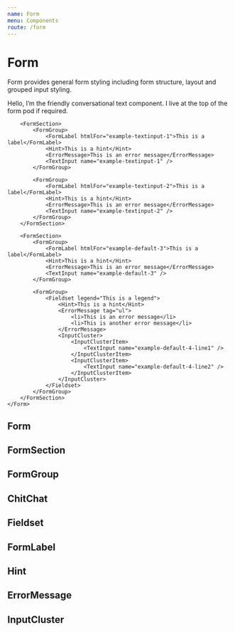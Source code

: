 ```yaml
---
name: Form
menu: Components
route: /form
---
```



# Form

Form provides general form styling including form structure, layout and grouped input styling.

<Playground>
	<Form>
		<FormSection>
			<ChitChat>
				Hello, I’m the friendly conversational text component. I live at the top of the form pod
				if required.
			</ChitChat>
		</FormSection>

    	<FormSection>
    		<FormGroup>
    			<FormLabel htmlFor="example-textinput-1">This is a label</FormLabel>
    			<Hint>This is a hint</Hint>
    			<ErrorMessage>This is an error message</ErrorMessage>
    			<TextInput name="example-textinput-1" />
    		</FormGroup>

    		<FormGroup>
    			<FormLabel htmlFor="example-textinput-2">This is a label</FormLabel>
    			<Hint>This is a hint</Hint>
    			<ErrorMessage>This is an error message</ErrorMessage>
    			<TextInput name="example-textinput-2" />
    		</FormGroup>
    	</FormSection>

    	<FormSection>
    		<FormGroup>
    			<FormLabel htmlFor="example-default-3">This is a label</FormLabel>
    			<Hint>This is a hint</Hint>
    			<ErrorMessage>This is an error message</ErrorMessage>
    			<TextInput name="example-default-3" />
    		</FormGroup>

    		<FormGroup>
    			<Fieldset legend="This is a legend">
    				<Hint>This is a hint</Hint>
    				<ErrorMessage tag="ul">
    					<li>This is an error message</li>
    					<li>This is another error message</li>
    				</ErrorMessage>
    				<InputCluster>
    					<InputClusterItem>
    						<TextInput name="example-default-4-line1" />
    					</InputClusterItem>
    					<InputClusterItem>
    						<TextInput name="example-default-4-line2" />
    					</InputClusterItem>
    				</InputCluster>
    			</Fieldset>
    		</FormGroup>
    	</FormSection>
    </Form>

</Playground>

## Form

<PropsTable of={Form} />

## FormSection

<PropsTable of={FormSection} />

## FormGroup

<PropsTable of={FormGroup} />

## ChitChat

<PropsTable of={ChitChat} />

## Fieldset

<PropsTable of={Fieldset} />

## FormLabel

<PropsTable of={FormLabel} />

## Hint

<PropsTable of={Hint} />

## ErrorMessage

<PropsTable of={ErrorMessage} />

## InputCluster

<PropsTable of={InputCluster} />
